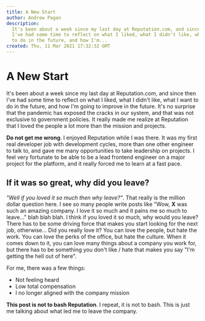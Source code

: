```yaml
---
title: A New Start
author: Andrew Pagan
description:
  It's been about a week since my last day at Reputation.com, and since then
  I've had some time to reflect on what I liked, what I didn't like, what I want
  to do in the future, and how I'm...
created: Thu, 11 Mar 2021 17:32:32 GMT
---
```


# A New Start

It's been about a week since my last day at Reputation.com, and since then I've
had some time to reflect on what I liked, what I didn't like, what I want to do
in the future, and how I'm going to improve in the future. It's no surprise that
the pandemic has exposed the cracks in our system, and that was not exclusive to
government policies. It really made me realize at Reputation that I loved the
people a lot more than the mission and projects.

**Do not get me wrong**. I enjoyed Reputation while I was there. It was my first
real developer job with development cycles, more than one other engineer to talk
to, and gave me many opportunities to take leadership on projects. I feel very
fortunate to be able to be a lead frontend engineer on a major project for the
platform, and it really forced me to learn at a fast pace.

## If it was so great, why did you leave?

_"Well if you loved it so much then why leave?"_. That really is the million
dollar question here. I see so many people write posts like "Wow, **X** was such
an amazing company. I love it so much and it pains me so much to leave..." blah
blah blah. I think if you loved it so much, why would you leave? There has to be
some driving force that makes you start looking for the next job, otherwise...
Did you really love it? You can love the people, but hate the work. You can love
the perks of the office, but hate the culture. When it comes down to it, you can
love many things about a company you work for, but there has to be something you
don't like / hate that makes you say "I'm getting the hell out of here".

For me, there was a few things:

- Not feeling heard
- Low total compensation
- I no longer aligned with the company mission

**This post is not to bash Reputation**. I repeat, it is not to bash. This is
just me talking about what led me to leave the company.
